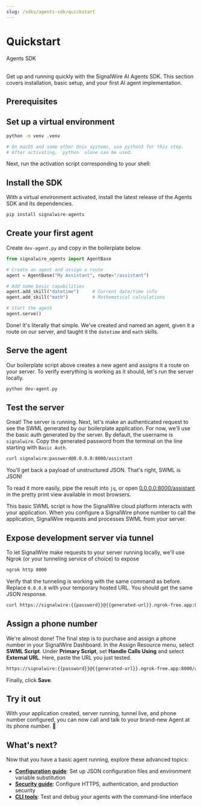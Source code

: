 ```yaml
---
slug: /sdks/agents-sdk/quickstart
---
```



# Quickstart

<Subtitle>Agents SDK</Subtitle><br/><br/>

Get up and running quickly with the SignalWire AI Agents SDK. 
This section covers installation, basic setup, and your first AI agent implementation.

## Prerequisites



<Steps>

## Set up a virtual environment

```bash
python -m venv .venv

# On macOS and some other Unix systems, use python3 for this step.
# After activating, `python` alone can be used.
```

Next, run the activation script corresponding to your shell:

<VenvScript/>

## Install the SDK

With a virtual environment activated, 
install the latest release of the Agents SDK and its dependencies.

```bash
pip install signalwire-agents
```

## Create your first agent

Create `dev-agent.py` and copy in the boilerplate below.

```python title="dev-agent.py"
from signalwire_agents import AgentBase

# Create an agent and assign a route
agent = AgentBase("My Assistant", route="/assistant")

# Add some basic capabilities
agent.add_skill("datetime")     # Current date/time info
agent.add_skill("math")         # Mathematical calculations

# Start the agent
agent.serve()
```

Done! It's literally that simple.
We've created and named an agent, given it a route on our server,
and taught it the `datetime` and `math` skills.

## Serve the agent

Our boilerplate script above creates a new agent and assigns it a route on your server.
To verify everything is working as it should,
let's run the server locally.

```bash
python dev-agent.py
```

## Test the server

Great! The server is running.
Next, let's make an authenticated request to see the SWML generated by our boilerplate application.
For now, we'll use the basic auth generated by the server.
By default, the username is `signalwire`.
Copy the generated password from the terminal on the line starting with `Basic Auth`.

```bash
curl signalwire:password@0.0.0.0:8000/assistant
```

You'll get back a payload of unstructured JSON.
That's right, SWML is JSON!

To read it more easily, pipe the result into `jq`, or open 
<a href="0.0.0.0:8000/assistant" target="_blank">0.0.0.0:8000/assistant</a>
in the pretty print view available in most browsers.

This basic SWML script is how the SignalWire cloud platform interacts with your application.
When you configure a SignalWire phone number to call the application,
SignalWire requests and processes SWML from your server.

## Expose development server via tunnel

To let SignalWire make requests to your server running locally,
we'll use Ngrok (or your tunneling service of choice) to expose

```bash
ngrok http 8000
```

Verify that the tunneling is working with the same command as before.
Replace `0.0.0.0` with your temporary hosted URL.
You should get the same JSON response.

```bash
curl https://signalwire:{{password}}@{{generated-url}}.ngrok-free.app:8000/assistant
```

## Assign a phone number

We're almost done!
The final step is to purchase and assign a phone number in your SignalWire Dashboard.
In the Assign Resource menu, select **SWML Script**.
Under **Primary Script**, set **Handle Calls Using** and select **External URL**.
Here, paste the URL you just tested.

```bash
https://signalwire:{{password}}@{{generated-url}}.ngrok-free.app:8000/assistant
```

Finally, click **Save**.

## Try it out

With your application created, server running, tunnel live, and phone number configured,
you can now call and talk to your brand-new Agent at its phone number. 🎉

</Steps>

## What's next?

Now that you have a basic agent running, explore these advanced topics:

- **[Configuration guide](/sdks/agents-sdk/configuration)**: Set up JSON configuration files and environment variable substitution
- **[Security guide](/sdks/agents-sdk/security)**: Configure HTTPS, authentication, and production security
- **[CLI tools](/sdks/agents-sdk/cli)**: Test and debug your agents with the command-line interface
